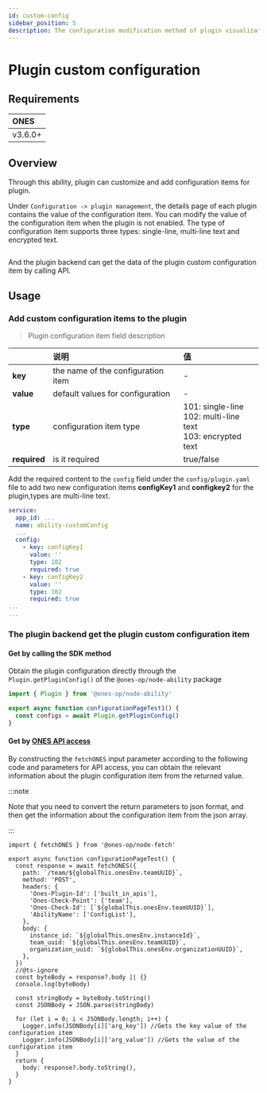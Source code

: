 ```yaml
---
id: custom-config
sidebar_position: 5
description: The configuration modification method of plugin visualization.
---
```



# Plugin custom configuration

## Requirements

| **ONES** |
| :------- |
| v3.6.0+  |

## Overview

Through this ability, plugin can customize and add configuration items for plugin.

Under `Configuration -> plugin management`, the details page of each plugin contains the value of the configuration item. You can modify the value of the configuration item when the plugin is not enabled.
The type of configuration item supports three types: single-line, multi-line text and encrypted text.

<Image img={customConfig1} />

And the plugin backend can get the data of the plugin custom configuration item by calling API.

## Usage

### Add custom configuration items to the plugin

> Plugin configuration item field description

|              | 说明                               | 值                                                                |
| :----------- | :--------------------------------- | :---------------------------------------------------------------- |
| **key**      | the name of the configuration item | -                                                                 |
| **value**    | default values for configuration   | -                                                                 |
| **type**     | configuration item type            | 101: single-line<br/>102: multi-line text<br/>103: encrypted text |
| **required** | is it required                     | true/false                                                        |

Add the required content to the `config` field under the `config/plugin.yaml` file to add two new configuration items **configKey1** and **configkey2** for the plugin,types are multi-line text.

```yaml title="config/plugin.yaml"
service:
  app_id: ...
  name: ability-customConfig
  ...
  config:
    - key: configKey1
      value: ''
      type: 102
      required: true
    - key: configKey2
      value: ''
      type: 102
      required: true
...
...
```

### The plugin backend get the plugin custom configuration item

#### Get by calling the SDK method

Obtain the plugin configuration directly through the `Plugin.getPluginConfig()` of the `@ones-op/node-ability` package

```typescript
import { Plugin } from '@ones-op/node-ability'

export async function configurationPageTest1() {
  const configs = await Plugin.getPluginConfig()
}
```

#### Get by [ONES API access](../business/ONES-API/ONES-API-access.md)

By constructing the `fetchONES` input parameter according to the following code and parameters for API access, you can obtain the relevant information about the plugin configuration item from the returned value.

:::note

Note that you need to convert the return parameters to json format, and then get the information about the configuration item from the json array.

:::

```typrescript
import { fetchONES } from '@ones-op/node-fetch'

export async function configurationPageTest() {
  const response = await fetchONES({
    path: `/team/${globalThis.onesEnv.teamUUID}`,
    method: 'POST',
    headers: {
      'Ones-Plugin-Id': ['built_in_apis'],
      'Ones-Check-Point': ['team'],
      'Ones-Check-Id': [`${globalThis.onesEnv.teamUUID}`],
      'AbilityName': ['ConfigList'],
    },
    body: {
      instance_id: `${globalThis.onesEnv.instanceId}`,
      team_uuid: `${globalThis.onesEnv.teamUUID}`,
      organization_uuid: `${globalThis.onesEnv.organizationUUID}`,
    },
  })
  //@ts-ignore
  const byteBody = response?.body || {}
  console.log(byteBody)

  const stringBody = byteBody.toString()
  const JSONBody = JSON.parse(stringBody)

  for (let i = 0; i < JSONBody.length; i++) {
    Logger.info(JSONBody[i]['arg_key']) //Gets the key value of the configuration item
    Logger.info(JSONBody[i]['arg_value']) //Gets the value of the configuration item
  }
  return {
    body: response?.body.toString(),
  }
}
```
